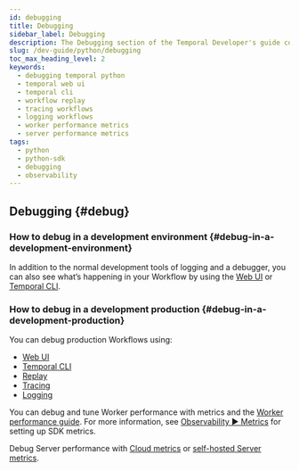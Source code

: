 ```yaml
---
id: debugging
title: Debugging
sidebar_label: Debugging
description: The Debugging section of the Temporal Developer's guide covers the many ways to debug your application.
slug: /dev-guide/python/debugging
toc_max_heading_level: 2
keywords:
  - debugging temporal python
  - temporal web ui
  - temporal cli
  - workflow replay
  - tracing workflows
  - logging workflows
  - worker performance metrics
  - server performance metrics
tags:
  - python
  - python-sdk
  - debugging
  - observability
---
```


## Debugging {#debug}

### How to debug in a development environment {#debug-in-a-development-environment}

In addition to the normal development tools of logging and a debugger, you can also see what’s happening in your Workflow by using the [Web UI](/web-ui) or [Temporal CLI](/cli).

### How to debug in a development production {#debug-in-a-development-production}

You can debug production Workflows using:

- [Web UI](/web-ui)
- [Temporal CLI](/cli)
- [Replay](/dev-guide/python/test-suites#replay)
- [Tracing](/dev-guide/python/observability#tracing)
- [Logging](/dev-guide/python/observability#logging)

You can debug and tune Worker performance with metrics and the [Worker performance guide](/dev-guide/worker-performance).
For more information, see [Observability ▶️ Metrics](/dev-guide/python/observability#metrics) for setting up SDK metrics.

Debug Server performance with [Cloud metrics](/cloud/metrics/) or [self-hosted Server metrics](/self-hosted-guide/production-checklist#scaling-and-metrics).
